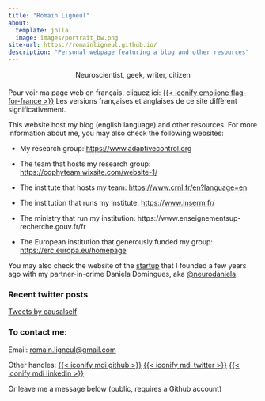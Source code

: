 ```yaml
---
title: "Romain Ligneul"
about:
  template: jolla
  image: images/portrait_bw.png
site-url: https://romainligneul.github.io/
description: "Personal webpage featuring a blog and other resources"
---
```


::: {#centered .h4 style="text-align: center; margin-top:0.5rem; margin-bottom:1.2rem"}
Neuroscientist, geek, writer, citizen
:::

::: callout-note
Pour voir ma page web en français, cliquez ici: [{{< iconify emojione flag-for-france >}}](./fr) Les versions françaises et anglaises de ce site diffèrent significativement.
:::

This website host my blog (english language) and other resources. For more information about me, you may also check the following websites:

-   My research group: <https://www.adaptivecontrol.org>

-   The team that hosts my research group: <https://cophyteam.wixsite.com/website-1/>

-   The institute that hosts my team: <https://www.crnl.fr/en?language=en>

-   The institution that runs my institute: <https://www.inserm.fr/>

-   The ministry that run my institution: https://www.enseignementsup-recherche.gouv.fr/fr

-   The European institution that generously funded my group: <https://erc.europa.eu/homepage>

You may also check the website of the [startup](https://robustcircuit.eu/) that I founded a few years ago with my partner-in-crime Daniela Domingues, aka [\@neurodaniela](https://x.com/neurodaniela).

### Recent twitter posts

<a class="twitter-timeline" href="https://twitter.com/causalself?ref_src=twsrc%5Etfw">Tweets by causalself</a>
<script async src="https://platform.twitter.com/widgets.js" charset="utf-8"></script>

### To contact me:

Email: [romain.ligneul\@gmail.com](mailto:romain.ligneul@gmail.com)

Other handles: [{{< iconify mdi github >}}](https://github.com/romainligneul) [{{< iconify mdi twitter >}}](https://twitter.com/causalself) [{{< iconify mdi linkedin >}}](https://www.linkedin.com/in/romain-ligneul-b63b46192/)

Or leave me a message below (public, requires a Github account)

<script src="https://giscus.app/client.js"
        data-repo="romainligneul/giscus-comments"
        data-repo-id="R_kgDOMSMTIw"
        data-category="Comments OtherFR"
        data-category-id="DIC_kwDOMSMTI84Cgltq"
        data-mapping="pathname"
        data-strict="0"
        data-reactions-enabled="1"
        data-emit-metadata="0"
        data-input-position="top"
        data-theme="preferred_color_scheme"
        data-lang="en"
        crossorigin="anonymous"
        async>
</script>